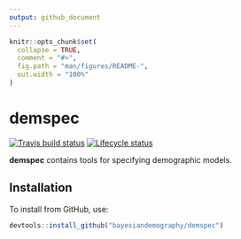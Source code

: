 ```yaml
---
output: github_document
---
```


<!-- README.md is generated from README.Rmd. Please edit that file -->

```r
knitr::opts_chunk$set(
  collapse = TRUE,
  comment = "#>",
  fig.path = "man/figures/README-",
  out.width = "100%"
)
```
# demspec

<!-- badges: start -->
[![Travis build status](https://travis-ci.com/bayesiandemography/demspec.svg?branch=master)](https://travis-ci.com/bayesiandemography/demspec)
[![Lifecycle status](https://img.shields.io/badge/lifecycle-experimental-orange.svg)](https://www.tidyverse.org/lifecycle/#experimental)
<!-- badges: end -->

**demspec** contains tools for specifying demographic models.


## Installation

To install from GitHub, use:

``` r
devtools::install_github("bayesiandemography/demspec")
```



